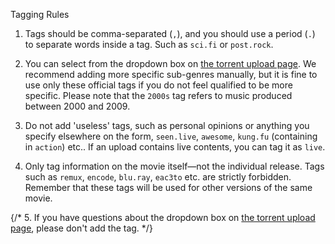<Heading1 id="content">Tagging Rules</Heading1>

1. Tags should be comma-separated (`,`), and you should use a period (`.`) to separate words inside a tag. Such as `sci.fi` or `post.rock`.

2. You can select from the dropdown box on [the torrent upload page](/upload.php). We recommend adding more specific sub-genres manually, but it is fine to use only these official tags if you do not feel qualified to be more specific. Please note that the `2000s` tag refers to music produced between 2000 and 2009.

3. Do not add 'useless' tags, such as personal opinions or anything you specify elsewhere on the form, `seen.live`, `awesome`, `kung.fu` (containing in `action`) etc.. If an upload contains live contents, you can tag it as `live`.

4. Only tag information on the movie itself—not the individual release. Tags such as `remux`, `encode`, `blu.ray`, `eac3to` etc. are strictly forbidden. Remember that these tags will be used for other versions of the same movie.

{/*
5. If you have questions about the dropdown box on [the torrent upload page](/upload.php), please don't add the tag.
*/}